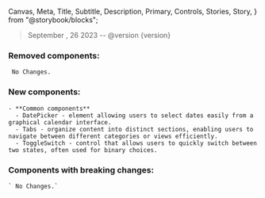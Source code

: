   Canvas,
  Meta,
  Title,
  Subtitle,
  Description,
  Primary,
  Controls,
  Stories,
  Story,
} from "@storybook/blocks";


<Meta title="ChangeLog" />

> September , 26 2023  -- @version {version}

### Removed components:
` No Changes.`

### New components:

    - **Common components**
      - DatePicker - element allowing users to select dates easily from a graphical calendar interface.
      - Tabs - organize content into distinct sections, enabling users to navigate between different categories or views efficiently.
      - ToggleSwitch - control that allows users to quickly switch between two states, often used for binary choices.

### Components with breaking changes:
    ` No Changes.`